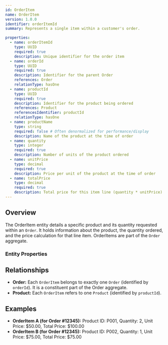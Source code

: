 ```yaml
---
id: OrderItem
name: OrderItem
version: 1.0.0
identifier: orderItemId
summary: Represents a single item within a customer's order.

properties:
  - name: orderItemId
    type: UUID
    required: true
    description: Unique identifier for the order item
  - name: orderId
    type: UUID
    required: true
    description: Identifier for the parent Order
    references: Order
    relationType: hasOne
  - name: productId
    type: UUID
    required: true
    description: Identifier for the product being ordered
    references: Product
    referencesIdentifier: productId
    relationType: hasOne 
  - name: productName
    type: string
    required: false # Often denormalized for performance/display
    description: Name of the product at the time of order
  - name: quantity
    type: integer
    required: true
    description: Number of units of the product ordered
  - name: unitPrice
    type: decimal
    required: true
    description: Price per unit of the product at the time of order
  - name: totalPrice
    type: decimal
    required: true
    description: Total price for this item line (quantity * unitPrice)
---
```


## Overview

The OrderItem entity details a specific product and its quantity requested within an `Order`. It holds information about the product, the quantity ordered, and the price calculation for that line item. OrderItems are part of the `Order` aggregate.

### Entity Properties
<EntityPropertiesTable />

## Relationships

*   **Order:** Each `OrderItem` belongs to exactly one `Order` (identified by `orderId`). It is a constituent part of the Order aggregate.
*   **Product:** Each `OrderItem` refers to one `Product` (identified by `productId`).

## Examples

*   **OrderItem A (for Order #12345):** Product ID: P001, Quantity: 2, Unit Price: $50.00, Total Price: $100.00
*   **OrderItem B (for Order #12345):** Product ID: P002, Quantity: 1, Unit Price: $75.00, Total Price: $75.00
